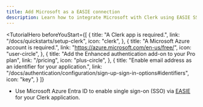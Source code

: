 ```yaml
---
title: Add Microsoft as a EASIE connection
description: Learn how to integrate Microsoft with Clerk using EASIE SSO.
---
```


<TutorialHero
  beforeYouStart={[
      {
      title: "A Clerk app is required.",
      link: "/docs/quickstarts/setup-clerk",
      icon: "clerk",
    },
    {
      title: "A Microsoft Azure account is required.",
      link: "https://azure.microsoft.com/en-us/free/",
      icon: "user-circle",
    },
    {
      title: "Add the Enhanced authentication add-on to your Pro plan",
      link: "/pricing",
      icon: "plus-circle",
    },
    {
      title: "Enable email address as an identifier for your application.",
      link: "/docs/authentication/configuration/sign-up-sign-in-options#identifiers",
      icon: "key",
    }
  ]}
>
  - Use Microsoft Azure Entra ID to enable single sign-on (SSO) via [EASIE](https://easie.clerk.dev) for your Clerk application.
</TutorialHero>
